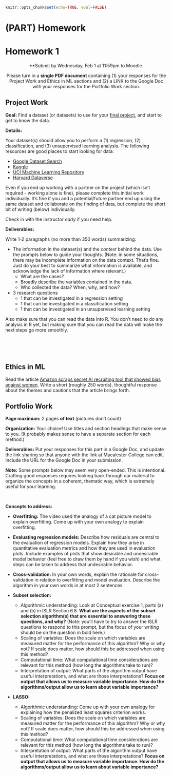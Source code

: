 ```r
knitr::opts_chunk$set(echo=TRUE, eval=FALSE)
```

# (PART) Homework {-}

# Homework 1 {-}

<center>
**Submit by Wednesday, Feb 1 at 11:59pm to Moodle.

Please turn in a **single PDF document** containing (1) your responses for the Project Work and Ethics in ML sections and (2) a LINK to the Google Doc with your responses for the Portfolio Work section.
</center>

## Project Work {-}

**Goal:** Find a dataset (or datasets) to use for your [final project](final-project.html), and start to get to know the data.

**Details:**

Your dataset(s) should allow you to perform a (1) regression, (2) classification, and (3) unsupervised learning analysis. The following resources are good places to start looking for data:

- [Google Dataset Search](https://datasetsearch.research.google.com/)
- [Kaggle](https://www.kaggle.com/datasets)
- [UCI Machine Learning Repository](https://archive.ics.uci.edu/ml/datasets.php)
- [Harvard Dataverse](https://dataverse.harvard.edu/)

Even if you end up working with a partner on the project (which isn't required - working alone is fine), please complete this initial work individually. It's fine if you and a potential/future partner end up using the same dataset and collaborate on the finding of data, but complete the short bit of writing (below) individually.

Check in with the instructor *early* if you need help.

**Deliverables:**

Write 1-2 paragraphs (no more than 350 words) summarizing:

- The information in the dataset(s) and the *context* behind the data. Use the prompts below to guide your thoughts. (Note: in some situations, there may be incomplete information on the data context. That's fine. Just do your best to summarize what information is available, and acknowledge the lack of information where relevant.)
    - What are the cases?
    - Broadly describe the variables contained in the data.
    - Who collected the data? When, why, and how?
- 3 research questions
    - 1 that can be investigated in a regression setting
    - 1 that can be investigated in a classification setting
    - 1 that can be investigated in an unsupervised learning setting

Also make sure that you can read the data into R. You don't need to do any analysis in R yet, but making sure that you can read the data will make the next steps go more smoothly.



<br><br><br>

## Ethics in ML {-}
Read the article [Amazon scraps secret AI recruiting tool that showed bias against women](https://www.reuters.com/article/us-amazon-com-jobs-automation-insight/amazon-scraps-secret-ai-recruiting-tool-that-showed-bias-against-women-idUSKCN1MK08G). Write a short (roughly 250 words), thoughtful response about the themes and cautions that the article brings forth.


## Portfolio Work {-}

**Page maximum:** 2 pages **of text** (pictures don't count)

**Organization:** Your choice! Use titles and section headings that make sense to you. (It probably makes sense to have a separate section for each method.)

**Deliverables:** Put your responses for this part in a Google Doc, and update the link sharing so that anyone with the link at Macalester College can edit. Include the URL for the Google Doc in your submission.

**Note:** Some prompts below may seem very open-ended. This is intentional. Crafting good responses requires looking back through our material to organize the concepts in a coherent, thematic way, which is extremely useful for your learning.

<br>

**Concepts to address:**

- **Overfitting:** The video used the analogy of a cat picture model to explain overfitting. Come up with your own analogy to explain overfitting.

- **Evaluating regression models:** Describe how residuals are central to the evaluation of regression models. Explain how they arise in quantitative evaluation metrics and how they are used in evaluation plots. Include examples of plots that show desirable and undesirable model behavior (feel free to draw them by hand if you wish) and what steps can be taken to address that undesirable behavior.

- **Cross-validation:** In your own words, explain the rationale for cross-validation in relation to overfitting and model evaluation. Describe the algorithm in your own words in at most 2 sentences.

- **Subset selection:**
    - Algorithmic understanding: Look at Conceptual exercise 1, parts (a) and (b) in ISLR Section 6.8. **What are the aspects of the subset selection algorithm(s) that are essential to answering these questions, and why?** (Note: you'll have to try to answer the ISLR questions to respond to this prompt, but the focus of your writing should be on the question in bold here.)
    - Scaling of variables: Does the scale on which variables are measured matter for the performance of this algorithm? Why or why not? If scale does matter, how should this be addressed when using this method?
    - Computational time: What computational time considerations are relevant for this method (how long the algorithms take to run)?
    - Interpretation of output: What parts of the algorithm output have useful interpretations, and what are those interpretations? **Focus on output that allows us to measure variable importance. How do the algorithms/output allow us to learn about variable importance?**

- **LASSO:**
    - Algorithmic understanding: Come up with your own analogy for explaining how the penalized least squares criterion works.
    - Scaling of variables: Does the scale on which variables are measured matter for the performance of this algorithm? Why or why not? If scale does matter, how should this be addressed when using this method?
    - Computational time: What computational time considerations are relevant for this method (how long the algorithms take to run)?
    - Interpretation of output: What parts of the algorithm output have useful interpretations, and what are those interpretations? **Focus on output that allows us to measure variable importance. How do the algorithms/output allow us to learn about variable importance?**




<br><br><br>




